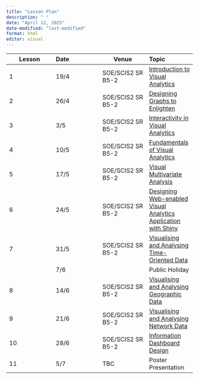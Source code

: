 ```yaml
---
title: "Lesson Plan"
description: " "
date: "April 12, 2025"
date-modified: "last-modified"
format: html
editor: visual
---
```


| Lesson | Date | Venue | Topic |
|----|:---|----|:---|
| 1 | 19/4 | SOE/SCIS2 SR B5-2 | [Introduction to Visual Analytics](outline/Lesson01_outline.html) |
| 2 | 26/4 | SOE/SCIS2 SR B5-2 | [Designing Graphs to Enlighten](outline/Lesson02_outline.html) |
| 3 | 3/5 | SOE/SCIS2 SR B5-2 | [Interactivity in Visual Analytics](outline/Lesson03_outline.html) |
| 4 | 10/5 | SOE/SCIS2 SR B5-2 | [Fundamentals of Visual Analytics](outline/Lesson04_outline.html) |
| 5 | 17/5 | SOE/SCIS2 SR B5-2 | [Visual Multivariate Analysis](outline/Lesson05_outline.html) |
| 6 | 24/5 | SOE/SCIS2 SR B5-2 | [Designing Web-enabled Visual Analytics Application with Shiny](outline/Lesson06_outline.html) |
| 7 | 31/5 | SOE/SCIS2 SR B5-2 | [Visualising and Analysing Time-Oriented Data](outline/Lesson07_outline.html) |
|  | 7/6 |  | Public Holiday |
| 8 | 14/6 | SOE/SCIS2 SR B5-2 | [Visualising and Analysing Geographic Data](outline/Lesson08_outline.html) |
| 9 | 21/6 | SOE/SCIS2 SR B5-2 | [Visualising and Analysing Network Data](outline/Lesson09_outline.html) |
| 10 | 28/6 | SOE/SCIS2 SR B5-2 | [Information Dashboard Design](outline/Lesson10_outline.html) |
| 11 | 5/7 | TBC | Poster Presentation |
